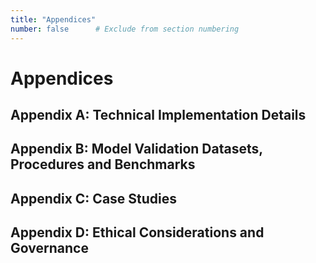 ```yaml
---
title: "Appendices" 
number: false      # Exclude from section numbering
---
```

# Appendices {#sec-appendices .unnumbered}

## Appendix A: Technical Implementation Details {#sec-appendix-technical .unnumbered}

<!-- [ ] Provide detailed documentation of software implementation, including data structures, algorithms, and optimization techniques -->
<!-- [ ] Complete technical documentation --> 
<!-- [ ] API specifications and code samples --> 
<!-- [ ] Performance benchmarks and optimization details -->
<!-- [ ] Complete technical documentation with API specifications and code samples -->

## Appendix B: Model Validation Datasets, Procedures and Benchmarks {#sec-appendix-validation .unnumbered}
<!-- Validation Datasets and Benchmarks -->
<!-- [ ] Comprehensively describe validation protocols, including expert review processes, formal verification methods, and empirical testing -->
<!-- [ ] Expert annotation protocols --> 
<!-- [ ] Benchmark dataset construction methodology --> 
<!-- [ ] Inter-annotator agreement analysis -->
<!-- [ ] Expert annotation protocols and benchmark dataset construction methodology -->



## Appendix C: Case Studies {#sec-appendix-case-studies .unnumbered}

<!-- [ ] Include additional case studies demonstrating application of the system to specific AI governance questions -->

<!-- [ ] Additional worldview comparisons --> 
<!-- [ ] Detailed policy evaluation results --> 
<!-- [ ] Sensitivity analysis documentation -->




## Appendix D: Ethical Considerations and Governance {#sec-appendix-ethical .unnumbered}

<!-- [ ] Analyze ethical dimensions of formal risk modeling, including potential misuses, responsibility considerations, and normative implications -->


<!-- [ ] Potential misuse analysis and mitigation strategies --> 
<!-- [ ] Democratic participation and inclusivity considerations --> 
<!-- [ ] Responsibility frameworks for model-informed decisions -->
<!-- [ ] Potential misuse analysis, democratic participation considerations, and responsibility frameworks -->
<!-- [ ] Additional worldview comparisons and detailed policy evaluation results -->










<!-- ## Affidavit -->
















